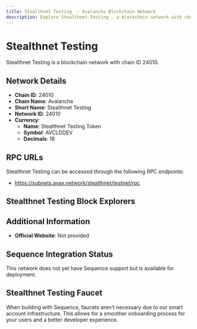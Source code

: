 ```yaml
--- 
title: Stealthnet Testing  - Avalanche Blockchain Network
description: Explore Stealthnet Testing , a blockchain network with chain ID 24010. Learn about its native currency, Stealthnet Testing  Token, and how to interact with the network.
---
```


# Stealthnet Testing 

Stealthnet Testing  is a blockchain network with chain ID 24010.

## Network Details

- **Chain ID**: 24010
- **Chain Name**: Avalanche
- **Short Name**: Stealthnet Testing 
- **Network ID**: 24010
- **Currency**: 
  - **Name**: Stealthnet Testing  Token
  - **Symbol**: AVCLDDEV
  - **Decimals**: 18

## RPC URLs

Stealthnet Testing  can be accessed through the following RPC endpoints:

- https://subnets.avax.network/stealthnet/testnet/rpc

## Stealthnet Testing  Block Explorers



## Additional Information

- **Official Website**: Not provided

## Sequence Integration Status

This network does not yet have Sequence support but is available for deployment.

## Stealthnet Testing  Faucet

When building with Sequence, faucets aren't necessary due to our smart account infrastructure. This allows for a smoother onboarding process for your users and a better developer experience.
